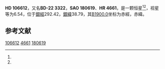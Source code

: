 {{Starbox begin
| name = HD 106612
}}
{{Starbox observe
| epoch = [[J2000.0|J2000.0]]
| constell = {{星座名待查}}<ref name=SIMBAD>{{cite web
 | url=http://simbad.u-strasbg.fr/simbad/sim-id?Ident=HR+4661
 | title =Pulsating variable Star
 | publisher=Centre de Données astronomiques de Strasbourg
 | work=SIMBAD
 | accessdate=2012-07-13}}</ref><ref name=DATA>{{cite web
 | url=http://vizier.u-strasbg.fr/viz-bin/VizieR-5?-out.add=.&-source=5050&-corr=PK=HR&-out.max=9999&HR=4661
 | title=VizieR Detailed Page
 | accessdate=2012-07-13
 | archive-date=2019-02-16
 | archive-url=https://web.archive.org/web/20190216080147/http://vizier.u-strasbg.fr/viz-bin/VizieR-5?-out.add=.&-source=5050&-corr=PK=HR&-out.max=9999&HR=4661
 | dead-url=no
 }}</ref>
| 星官 = 
| ra = {{RA|12|15|47}}<ref name=SIMBAD /><ref name=DATA />
| dec = {{DEC|-23|21|13}}<ref name=SIMBAD /><ref name=DATA />
| appmag_v = 6.54<ref name=SIMBAD /><ref name=DATA />
}}
{{Starbox character
| class = F3V<ref name=SIMBAD /><ref name=DATA />
| b-v = 0.45<ref name=SIMBAD /><ref name=DATA />
| u-b = <ref name=SIMBAD /><ref name=DATA />
| r-i = <ref name=SIMBAD /><ref name=DATA />
| variable = 
}}
{{Starbox astrometry
| radial_v = 
| prop_mo_ra = 18
| parallax = 0.016
| p_error =
}}
{{Starbox catalog
| names =BD-22 3322，[[SAO星表|SAO]] 180619，[[HD星表|HD]] 106612，[[HR星表|HR]] 4661}}
{{Starbox reference |Simbad=HR+4661}}
{{Starbox end}}

'''HD 106612'''，又名'''BD-22 3322'''，'''SAO 180619'''、'''HR 4661'''，是一颗恒星<ref name=SIMBAD /><ref name=DATA />，视星等为6.54，位于[[銀道座標系|銀經]]292.42，[[銀道座標系|銀緯]]38.79，其[[B1900.0|B1900.0]]坐标为赤經{{RA|12|10|36}}，赤緯{{DEC|-22|38.79|49}}。

== 参考文献 ==
{{reflist}}

{{star-stub}}

[[Category:HD和HDE天體|106612]]
[[Category:HR天體|4661]]
[[Category:SAO天體|180619]]